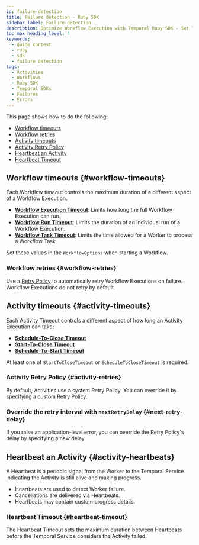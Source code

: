 ```yaml
---
id: failure-detection
title: Failure detection - Ruby SDK
sidebar_label: Failure detection
description: Optimize Workflow Execution with Temporal Ruby SDK - Set Timeouts, Retry Policies, and manage Activity Heartbeats efficiently.
toc_max_heading_level: 4
keywords:
  - guide context
  - ruby
  - sdk
  - failure detection
tags:
  - Activities
  - Workflows
  - Ruby SDK
  - Temporal SDKs
  - Failures
  - Errors
---
```


This page shows how to do the following:

- [Workflow timeouts](#workflow-timeouts)
- [Workflow retries](#workflow-retries)
- [Activity timeouts](#activity-timeouts)
- [Activity Retry Policy](#activity-retries)
- [Heartbeat an Activity](#activity-heartbeats)
- [Heartbeat Timeout](#heartbeat-timeout)

## Workflow timeouts {#workflow-timeouts}

Each Workflow timeout controls the maximum duration of a different aspect of a Workflow Execution.

- **[Workflow Execution Timeout](/encyclopedia/detecting-workflow-failures#workflow-execution-timeout)**: Limits how long the full Workflow Execution can run.
- **[Workflow Run Timeout](/encyclopedia/detecting-workflow-failures#workflow-run-timeout)**: Limits the duration of an individual run of a Workflow Execution.
- **[Workflow Task Timeout](/encyclopedia/detecting-workflow-failures#workflow-task-timeout)**: Limits the time allowed for a Worker to process a Workflow Task.

Set these values in the `WorkflowOptions` when starting a Workflow.

<!-- CONTENT -->

### Workflow retries {#workflow-retries}

Use a [Retry Policy](/encyclopedia/retry-policies) to automatically retry Workflow Executions on failure.
Workflow Executions do not retry by default.

<!-- CONTENT -->

## Activity timeouts {#activity-timeouts}

Each Activity Timeout controls a different aspect of how long an Activity Execution can take:

- **[Schedule-To-Close Timeout](/encyclopedia/detecting-activity-failures#schedule-to-close-timeout)**
- **[Start-To-Close Timeout](/encyclopedia/detecting-activity-failures#start-to-close-timeout)**
- **[Schedule-To-Start Timeout](/encyclopedia/detecting-activity-failures#schedule-to-start-timeout)**

At least one of `StartToCloseTimeout` or `ScheduleToCloseTimeout` is required.

<!-- CONTENT -->

### Activity Retry Policy {#activity-retries}

By default, Activities use a system Retry Policy.
You can override it by specifying a custom Retry Policy.

<!-- CONTENT -->

### Override the retry interval with `nextRetryDelay` {#next-retry-delay}

If you raise an application-level error, you can override the Retry Policy's delay by specifying a new delay.

<!-- CONTENT -->

## Heartbeat an Activity {#activity-heartbeats}

A Heartbeat is a periodic signal from the Worker to the Temporal Service indicating the Activity is still alive and making progress.

- Heartbeats are used to detect Worker failure.
- Cancellations are delivered via Heartbeats.
- Heartbeats may contain custom progress details.

<!-- CONTENT -->

### Heartbeat Timeout {#heartbeat-timeout}

The Heartbeat Timeout sets the maximum duration between Heartbeats before the Temporal Service considers the Activity failed.

<!-- CONTENT -->